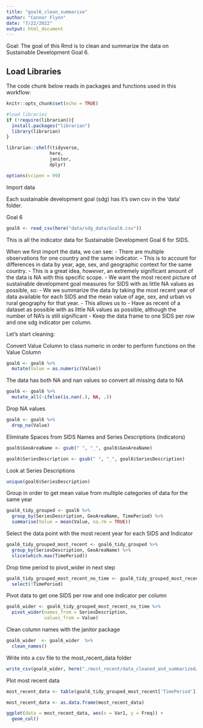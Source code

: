 ```yaml
---
title: "goal6_clean_summarise"
author: "Connor Flynn"
date: "7/22/2022"
output: html_document
---
```


Goal: The goal of this Rmd is to clean and summarize the data on Sustainable Development Goal 6.


## Load Libraries

The code chunk below reads in packages and functions used in this workflow:

```r
knitr::opts_chunk$set(echo = TRUE)

#load libraries
if (!require(librarian)){
  install.packages("librarian")
  library(librarian)
}

librarian::shelf(tidyverse,
                here,
                janitor,
                dplyr)

options(scipen = 99)
```


Import data

Each sustainable development goal (sdg) has it's own csv in the 'data' folder. 

Goal 6
```r
goal6 <- read_csv(here("data/sdg_data/Goal6.csv"))

```


This is all the indicator data for Sustainable Development Goal 6 for SIDS.

When we first import the data, we can see:
  - There are multiple observations for one country and the same indicator. 
      - This is to account for differences in data by year, age, sex, and geographic context for the same country.
      - This is a great idea, *however*, an extremely significant amount of the data is NA with this specific scope. 
  - We want the most recent picture of sustainable development goal measures for SIDS with as little NA values as possible, so:
      - We we summarize the data by taking the most recent year of data available for each SIDS and the mean value of age, sex, and urban vs rural geography for that year. 
      - This allows us to
        - Have as recent of a dataset as possible with as little NA values as possible, although the number of NA's is still significant
        - Keep the data frame to one SIDS per row and one sdg indicator per column.
      
Let's start cleaning:




Convert Value Column to class numeric in order to perform functions on the Value Column
```r
goal6 <- goal6 %>% 
  mutate(Value = as.numeric(Value))
```


The data has both NA and nan values so convert all missing data to NA

```r
goal6 <- goal6 %>% 
  mutate_all(~ifelse(is.nan(.), NA, .))

```


Drop NA values
```r
goal6 <- goal6 %>% 
  drop_na(Value)
```



Eliminate Spaces from SIDS Names and Series Descriptions (indicators)
```r
goal6$GeoAreaName <- gsub(" ", "_", goal6$GeoAreaName)

goal6$SeriesDescription <- gsub(" ", "_", goal6$SeriesDescription)
```


Look at Series Descriptions
```r
unique(goal6$SeriesDescription)
```



Group in order to get mean value from multiple categories of data for the same year
```r

goal6_tidy_grouped <- goal6 %>% 
  group_by(SeriesDescription, GeoAreaName, TimePeriod) %>% 
  summarise(Value = mean(Value, na.rm = TRUE))
```


Select the data point with the most recent year for each SIDS and Indicator
```r
goal6_tidy_grouped_most_recent <- goal6_tidy_grouped %>% 
  group_by(SeriesDescription, GeoAreaName) %>% 
  slice(which.max(TimePeriod))
```

Drop time period to pivot_wider in next step
```r
goal6_tidy_grouped_most_recent_no_time <- goal6_tidy_grouped_most_recent %>% 
  select(!TimePeriod)
```

Pivot data to get one SIDS per row and one indicator per column
```r
goal6_wider <- goal6_tidy_grouped_most_recent_no_time %>% 
  pivot_wider(names_from = SeriesDescription,
              values_from = Value)
```


Clean column names with the janitor package
```r
goal6_wider  <- goal6_wider  %>% 
  clean_names()

```

Write into a csv file to the most_recent_data folder

```r
write_csv(goal6_wider, here("./most_recent/data_cleaned_and_summarized/goal6_most_recent.csv"))
```


Plot most recent data 

```r
most_recent_data <- table(goal6_tidy_grouped_most_recent['TimePeriod'])

most_recent_data <- as.data.frame(most_recent_data)
```


```r
ggplot(data = most_recent_data, aes(x = Var1, y = Freq)) +
  geom_col()
```




